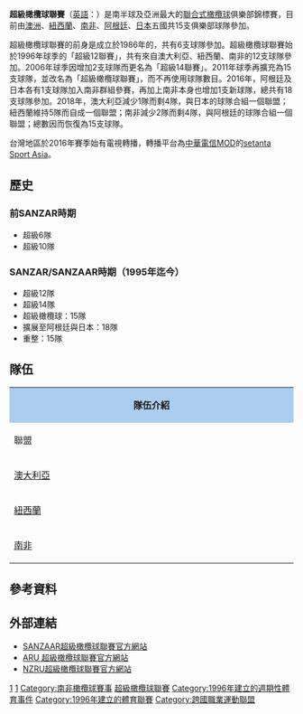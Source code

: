 {{Infobox rugby league cup
| title          = 超級橄欖球聯賽
| current_season = 2018年超級橄欖球聯賽賽季
| logo           = 超級橄欖球聯賽logo.png
| pixels         = 200px
| caption        = 2011年推出的新LOGO
| formerly        = 超級12 (1996–2005)<br/>超級14 (2006–2010)
| sport          = [[橄欖球|橄欖球]]
| founded         = {{start date and age|1995|08}}
| folded          =
| replaced        =
| owner           = [[SANZAAR|SANZAAR]]
| ceo             = Greg Peters
| divisions       = [[#隊伍|澳洲]]<br/>[[#隊伍|南非]]
| inaugural       = [[1996年超級12賽季|1996]]
| teams          = 15
| country        = {{AUS}} (4隊) <br /> {{NZL}} (5隊) <br /> {{RSA}} (4隊) <br /> {{JPN}} (1隊) <br /> {{ARG}} (1隊)
| champion       = {{flagicon|NZL}} [[高地人隊|高地人隊]]
| season         = [[2015年超級橄欖球聯賽|2015]]: 第1次
| most_champs    = {{flagicon|NZL}} [[Crusaders_(rugby)|Crusaders]] (第7次)
| website        = http://www.sanzarrugby.com/superrugby/ <br> https://www.facebook.com/SuperRugby <br>{{flagicon|AUS}} [http://www.superrugby.com.au/ www.SuperRugby.com.au] <br> {{flagicon|NZL}} [http://www.superrugby.co.nz/ www.SuperRugby.co.nz] <br> {{flagicon|RSA}} [http://www.supersport.com/rugby/super-rugby www.SuperSport.com]
| TV             =
<div>
* [[Fox_Sports_(澳洲)|Fox Sports]] (澳洲)
* [[J_Sports|J Sports]] (日本)
* [[Setanta_Sports_Asia|Setanta Sports]] (泛亞)
* [[天空體育台_(紐西蘭)|天空體育台]] (紐西蘭)
* [[天空體育台|天空體育台]] (英國)
* [[Supersport_(TV_channel)|Supersport]] (南非)
</div>
| related_comps  =
<div>
* [[Currie_Cup|Currie Cup]] (南非)
* [[ITM_Cup|ITM Cup]] (紐西蘭)
* [[National_Rugby_Championship|National Rugby Championship]] (澳洲)
</div>
}}

'''超級橄欖球聯賽'''（[[英語|英語]]：'''{{lang|en|Super Rugby}}'''）是南半球及亞洲最大的[[聯合式橄欖球|聯合式橄欖球]]俱樂部錦標賽，目前由[[澳洲|澳洲]]、[[紐西蘭|紐西蘭]]、[[南非|南非]]、[[阿根廷|阿根廷]]、[[日本|日本]]五國共15支俱樂部球隊參加。

超級橄欖球聯賽的前身是成立於1986年的{{link-en|南太平洋錦標賽|South Pacific Championship}}，共有6支球隊參加。超級橄欖球聯賽始於1996年球季的「超級12聯賽」，共有來自澳大利亞、紐西蘭、南非的12支球隊參加。2006年球季因增加2支球隊而更名為「超級14聯賽」。2011年球季再擴充為15支球隊，並改名為「超級橄欖球聯賽」，而不再使用球隊數目。2016年，阿根廷及日本各有1支球隊加入南非群組參賽，再加上南非本身也增加1支新球隊，總共有18支球隊參加。2018年，澳大利亞減少1隊而剩4隊，與日本的球隊合組一個聯盟；紐西蘭維持5隊而自成一個聯盟；南非減少2隊而剩4隊，與阿根廷的球隊合組一個聯盟；總數因而恢復為15支球隊。

台灣地區於2016年賽季始有電視轉播，轉播平台為[[中華電信MOD|中華電信MOD]]的[[setanta_Sport_Asia|setanta Sport Asia]]。

==歷史==
===前SANZAR時期===
* 超級6隊
* 超級10隊

===SANZAR/SANZAAR時期（1995年迄今）===
* 超級12隊
* 超級14隊
* 超級橄欖球：15隊
* 擴展至阿根廷與日本：18隊
* 重整：15隊

==隊伍==
{| class="wikitable" style="width: 100%"
|-
|  style="background:#abcdef; text-align:center;" colspan="5"|'''隊伍介紹'''
|-
!width=15%|聯盟
!width=15%|隊伍
!width=20%|城市/區域
!width=20%|總教練
!width=30%|主場 (容納人數)
|-
! rowspan="5" | [[澳大利亞|澳大利亞]]
| [[野馬隊|野馬隊]]
| [[坎培拉|坎培拉]]/[[澳洲首都特區|澳洲首都特區]]
|{{flagicon|RSA}}[[Jake_White|Jake White]]
| [[坎培拉體育場|坎培拉體育場]] (25,011)
|-
| [[瓦拉塔隊|瓦拉塔隊]]
| [[悉尼|雪梨]]/[[新南威爾斯州|新南威爾斯州]]
|{{flagicon|AUS}}[[Michael_Foley|Michael Foley]]
| [[澳大利亞體育場|澳大利亞體育場]] (83,500)<br />[[雪梨足球場|雪梨足球場]] (45,500)
|-
| [[昆士蘭紅隊|紅隊]]
| [[布里斯本|布里斯本]]/[[昆士蘭|昆士蘭]]
| {{flagicon|AUS}}[[Ewen_McKenzie|Ewen McKenzie]]
| [[Suncorp_Stadium|Suncorp Stadium]] (52,500)
|-
| [[太陽狼|太陽狼]]
| {{flagicon|JPN}}[[東京|東京]]
|{{flagicon|NZL}}Jamie Joseph
| [[秩父宮橄欖球場|秩父宮橄欖球場]] (27,188)
|-
| [[反抗者隊|反抗者隊]]
| [[墨爾本|墨爾本]]/[[維多利亞州|維多利亞州]]
|{{flagicon|AUS}}[[Damien_Hill|Damien Hill]]
| [[Melbourne_Rectangular_Stadium|AAMI Park]] (30,050)
|-
! rowspan="5" | [[紐西蘭|紐西蘭]]
| [[藍隊_(超級橄欖球)|藍隊]]
| [[奧克蘭|奧克蘭]]/[[奧克蘭大區|奧克蘭大區]]
|{{flagicon|NZL}}''Vacant''
| [[伊甸公園|伊甸公園]] (50,000)<br />[[北部港口體育場|北部港口體育場]] (25,000)
|-
| [[酋長隊|酋長隊]]
| [[漢密頓_(紐西蘭)|漢密頓]]/[[懷卡托|懷卡托]]
|{{flagicon|NZL}}[[Dave_Rennie|Dave Rennie]]
| [[Baypark_Stadium|Baypark Stadium]] (19,800)<br />[[Waikato_Stadium|Waikato Stadium]] (25,800)
|-
| [[十字軍隊|十字軍隊]]
| [[基督城|基督城]]/[[坎特伯雷區|坎特伯雷區]]
|{{flagicon|NZL}}[[Todd_Blackadder|Todd Blackadder]]
| [[Lancaster_Park|AMI Stadium]] (38,628)<br />[[Rugby_League_Park|Rugby League Park]] (18,600)
|-
| [[高地人隊|高地人隊]]
| [[但尼丁|但尼丁]]/[[奧塔哥大區|奧塔哥大區]]
|{{flagicon|NZL}}[[Jamie_Joseph|Jamie Joseph]]
| [[Forsyth_Barr_Stadium|Forsyth Barr Stadium]] (30,748)<br />[[Queenstown_Events_Centre|Queenstown Events Centre]] (19,000)<br />[[Rugby_Park_Stadium|Rugby Park Stadium]] (17,000)
|-
| [[颶風隊_(超級橄欖球)|颶風隊]]
| [[威靈頓|威靈頓]]/[[威靈頓大區|威靈頓大區]]
|{{flagicon|NZL}}[[Mark_Hammett|Mark Hammett]]
| [[Arena_Manawatu|FMG Stadium]] (18,000)<br />[[McLean_Park|McLean Park]] (22,000)<br />[[西太平洋銀行體育場|西太平洋銀行體育場]] (34,500)
|-
! rowspan="5" | [[南非|南非]]
| [[公牛隊_(超級橄欖球)|公牛隊]]
| [[普勒托利亞|普勒托利亞]]/[[豪登省|豪登省]]
|{{flagicon|RSA}}[[Frans_Ludeke|Frans Ludeke]]
| [[洛夫托斯球場|洛夫托斯球場]] (51,762) <br /> [[奧蘭多體育場|奧蘭多體育場]] (40,000)
|-
| [[美洲豹隊_(超級橄欖球)|美洲豹隊]]
| {{flagicon|ARG}}[[布宜諾斯艾利斯|布宜諾斯艾利斯]]
|{{flagicon|Argentina}}[[Raúl_Pérez|Raúl Pérez]]
| [[何塞·阿馬爾菲塔尼體育場|何塞·阿馬爾菲塔尼體育場]] (49,540)
|-
| [[獅隊|獅隊]]
| [[約翰尼斯堡|約翰尼斯堡]]/[[豪登省|豪登省]]
| ''Vacant''
| [[埃利斯公園球場|埃利斯公園球場]] (62,567) <br /> [[足球城體育場|足球城體育場]] (94,736) <br /> [[姆博貝拉球場|姆博貝拉球場]] (40,920)
|-
| [[鯊魚隊|鯊魚隊]]
| [[德爾班|德爾班]]/[[誇祖魯-納塔爾省|誇祖魯-納塔爾省]]
|{{flagicon|NZL}}[[John_Plumtree|John Plumtree]]
| [[Kings_Park_Stadium|Kings Park Stadium]] (55,000) <br /> [[摩西·馬布海達體育場|摩西·馬布海達體育場]] (62,760)
|-
| [[風暴人隊|風暴人隊]]
| [[開普敦|開普敦]]/[[西開普省|西開普省]]
|{{flagicon|RSA}}[[Allister_Coetzee|Allister Coetzee]]
| [[Newlands_Stadium|Newlands Stadium]] (51,900) <br /> [[開普敦球場|開普敦球場]] (64,100)
|}

== 參考資料 ==
{{reflist}}

==外部連結==
{{Commonscat|Super Rugby|超級橄欖球聯賽}}
* [http://www.sanzarrugby.com/superrugby/ SANZAAR超級橄欖球聯賽官方網站]
* [http://www.rugby.com.au/superrugby ARU 超級橄欖球聯賽官方網站]
* [http://www.superrugby.co.nz/ NZRU超級橄欖球聯賽官方網站]
{{國際橄欖球}}

[[Category:澳洲橄欖球聯賽|1]]
[[Category:紐西蘭橄欖球聯賽|1]]
[[Category:南非橄欖球賽事|Category:南非橄欖球賽事]]
[[Category:超級橄欖球聯賽|]]
[[Category:1996年建立的週期性體育事件|Category:1996年建立的週期性體育事件]]
[[Category:1996年建立的體育聯賽|Category:1996年建立的體育聯賽]]
[[Category:跨國職業運動聯盟|Category:跨國職業運動聯盟]]